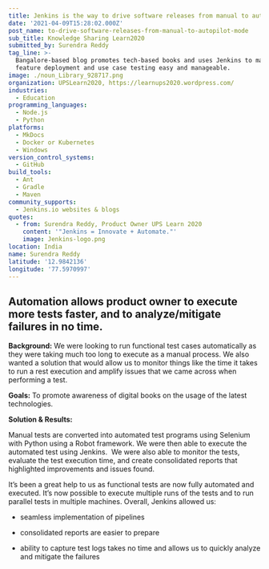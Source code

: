 ```yaml
---
title: Jenkins is the way to drive software releases from manual to autopilot mode
date: '2021-04-09T15:28:02.000Z'
post_name: to-drive-software-releases-from-manual-to-autopilot-mode
sub_title: Knowledge Sharing Learn2020
submitted_by: Surendra Reddy
tag_line: >-
  Bangalore-based blog promotes tech-based books and uses Jenkins to make
  feature deployment and use case testing easy and manageable.
image: ./noun_Library_928717.png
organization: UPSLearn2020, https://learnups2020.wordpress.com/
industries:
  - Education
programming_languages:
  - Node.js
  - Python
platforms:
  - MkDocs
  - Docker or Kubernetes
  - Windows
version_control_systems:
  - GitHub
build_tools:
  - Ant
  - Gradle
  - Maven
community_supports:
  - Jenkins.io websites & blogs
quotes:
  - from: Surendra Reddy, Product Owner UPS Learn 2020
    content: '"Jenkins = Innovate + Automate."'
    image: Jenkins-logo.png
location: India
name: Surendra Reddy
latitude: '12.9842136'
longitude: '77.5970997'
---
```

## Automation allows product owner to execute more tests faster, and to analyze/mitigate failures in no time.

**Background:** We were looking to run functional test cases automatically as they were taking much too long to execute as a manual process. We also wanted a solution that would allow us to monitor things like the time it takes to run a rest execution and amplify issues that we came across when performing a test.

**Goals:** To promote awareness of digital books on the usage of the latest technologies.

<Testimonal idx="0" />

**Solution & Results:**

Manual tests are converted into automated test programs using Selenium with Python using a Robot framework. We were then able to execute the automated test using Jenkins.  We were also able to monitor the tests, evaluate the test execution time, and create consolidated reports that highlighted improvements and issues found.

It’s been a great help to us as functional tests are now fully automated and executed. It’s now possible to execute multiple runs of the tests and to run parallel tests in multiple machines. Overall, Jenkins allowed us:

-   seamless implementation of pipelines

-   consolidated reports are easier to prepare

-   ability to capture test logs takes no time and allows us to quickly analyze and mitigate the failures
